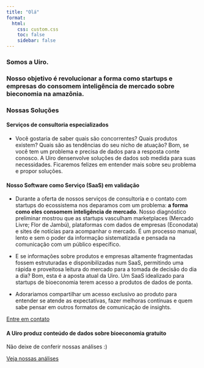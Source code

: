```yaml
---
title: "Olá"
format:
  html:
    css: custom.css
    toc: false
    sidebar: false
---
```


### Somos a Uiro.

### Nosso objetivo é revolucionar a forma como startups e empresas do consomem inteligência de mercado sobre bieconomia na amazônia.

### Nossas Soluções

#### Serviços de consultoria especializados

-   Você gostaria de saber quais são concorrentes? Quais produtos existem? Quais são as tendências do seu nicho de atuação? Bom, se você tem um problema e precisa de dados para a resposta conte conosco. A Uiro densenvolve soluções de dados sob medida para suas necessidades. Ficaremos felizes em entender mais sobre seu problema e propor soluções.

#### Nosso Software como Serviço (SaaS) em validação

-   Durante a oferta de nossos serviços de consultoria e o contato com startups do ecossistema nos deparamos com um problema: **a forma como eles consomem inteligência de mercado**. Nosso diagnóstico preliminar mostrou que as startups vasculham marketplaces (Mercado Livre; Flor de Jambú), plataformas com dados de empresas (Econodata) e sites de notícias para acompanhar o mercado. É um processo manual, lento e sem o poder da informação sistematizada e pensada na comunicação com um público específico.

-   E se informações sobre produtos e empresas altamente fragmentadas fossem estruturadas e disponibilizadas num SaaS, permitindo uma rápida e proveitosa leitura do mercado para a tomada de decisão do dia a dia? Bom, esta é a aposta atual da Uiro. Um SaaS idealizado para startups de bioeconomia terem acesso a produtos de dados de ponta.

-   Adorariamos compartilhar um acesso exclusivo ao produto para entender se atende as expectativas, fazer melhoras contínuas e quem sabe pensar em outros formatos de comunicação de insights.

::: cta-button
<a href="contato.qmd">Entre em contato </a>
:::

#### A Uiro produz conteúdo de dados sobre bioeconomia gratuito

Não deixe de conferir nossas análises :)

::: cta-button
<a href="analises.qmd">Veja nossas análises </a>
:::
